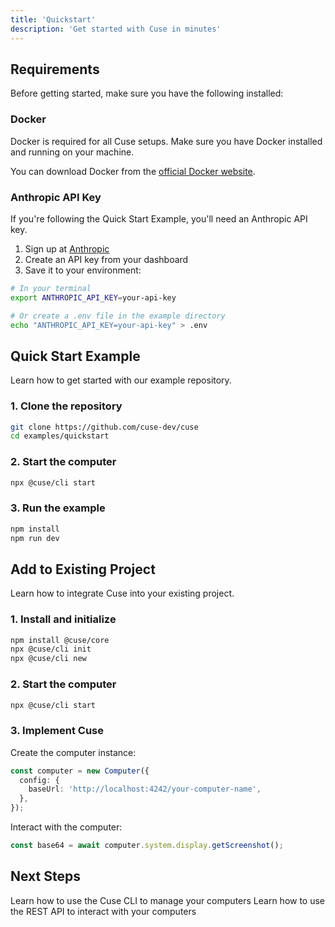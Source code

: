 ```yaml
---
title: 'Quickstart'
description: 'Get started with Cuse in minutes'
---
```


## Requirements

Before getting started, make sure you have the following installed:

### Docker
Docker is required for all Cuse setups. Make sure you have Docker installed and running on your machine.
    
You can download Docker from the [official Docker website](https://www.docker.com/get-started/).

### Anthropic API Key
If you're following the Quick Start Example, you'll need an Anthropic API key.
    
1. Sign up at [Anthropic](https://www.anthropic.com/)
2. Create an API key from your dashboard
3. Save it to your environment:
```bash
# In your terminal
export ANTHROPIC_API_KEY=your-api-key

# Or create a .env file in the example directory
echo "ANTHROPIC_API_KEY=your-api-key" > .env
```

## Quick Start Example

Learn how to get started with our example repository.

### 1. Clone the repository
```bash
git clone https://github.com/cuse-dev/cuse
cd examples/quickstart
```

### 2. Start the computer
```bash
npx @cuse/cli start
```

### 3. Run the example
```bash
npm install
npm run dev
```

## Add to Existing Project

Learn how to integrate Cuse into your existing project.

### 1. Install and initialize
```bash
npm install @cuse/core
npx @cuse/cli init
npx @cuse/cli new
```

### 2. Start the computer
```bash
npx @cuse/cli start
```

### 3. Implement Cuse
Create the computer instance:
```typescript
const computer = new Computer({
  config: {
    baseUrl: 'http://localhost:4242/your-computer-name',
  },
});
```

Interact with the computer:
```typescript
const base64 = await computer.system.display.getScreenshot();
```

## Next Steps

<CardGroup>
  <Card
    title="CLI Reference"
    icon="square-terminal"
    href="/cli/init"
  >
    Learn how to use the Cuse CLI to manage your computers
  </Card>
  <Card
    title="API Reference"
    icon="laptop"
    href="/api-reference"
  >
    Learn how to use the REST API to interact with your computers
  </Card>
</CardGroup>
